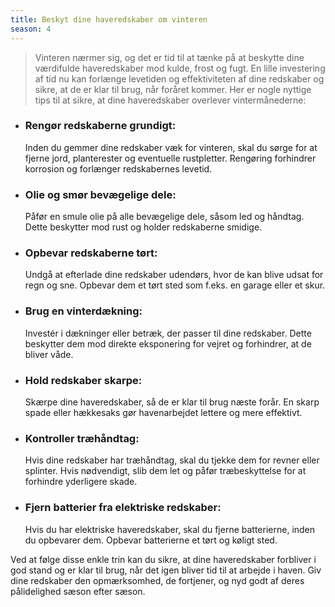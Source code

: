 ```yaml
---
title: Beskyt dine haveredskaber om vinteren
season: 4
---
```


> Vinteren nærmer sig, og det er tid til at tænke på at beskytte dine værdifulde haveredskaber mod kulde, frost og fugt. En lille investering af tid nu kan forlænge levetiden og effektiviteten af dine redskaber og sikre, at de er klar til brug, når foråret kommer. Her er nogle nyttige tips til at sikre, at dine haveredskaber overlever vintermånederne:

- ### Rengør redskaberne grundigt:

  Inden du gemmer dine redskaber væk for vinteren, skal du sørge for at fjerne jord, planterester og eventuelle rustpletter. Rengøring forhindrer korrosion og forlænger redskabernes levetid.

- ### Olie og smør bevægelige dele:

  Påfør en smule olie på alle bevægelige dele, såsom led og håndtag. Dette beskytter mod rust og holder redskaberne smidige.

- ### Opbevar redskaberne tørt:

  Undgå at efterlade dine redskaber udendørs, hvor de kan blive udsat for regn og sne. Opbevar dem et tørt sted som f.eks. en garage eller et skur.

- ### Brug en vinterdækning:

  Investér i dækninger eller betræk, der passer til dine redskaber. Dette beskytter dem mod direkte eksponering for vejret og forhindrer, at de bliver våde.

- ### Hold redskaber skarpe:

  Skærpe dine haveredskaber, så de er klar til brug næste forår. En skarp spade eller hækkesaks gør havenarbejdet lettere og mere effektivt.

- ### Kontroller træhåndtag:

  Hvis dine redskaber har træhåndtag, skal du tjekke dem for revner eller splinter. Hvis nødvendigt, slib dem let og påfør træbeskyttelse for at forhindre yderligere skade.

- ### Fjern batterier fra elektriske redskaber:
  Hvis du har elektriske haveredskaber, skal du fjerne batterierne, inden du opbevarer dem. Opbevar batterierne et tørt og køligt sted.

Ved at følge disse enkle trin kan du sikre, at dine haveredskaber forbliver i god stand og er klar til brug, når det igen bliver tid til at arbejde i haven. Giv dine redskaber den opmærksomhed, de fortjener, og nyd godt af deres pålidelighed sæson efter sæson.
